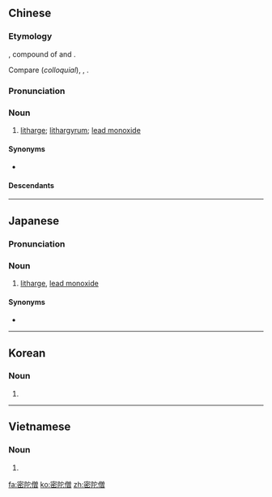==Chinese==
{{was fwotd|2016|September|18|lang=zh}}
{{zh-forms|type=21|alt=蜜陀僧,沒多僧,彌陀僧,蜜陀曾}}

===Etymology===
{{bor|zh|fa|مردار سنگ|tr=mordār-sang||[[dross]] of [[lead]]; [[protoxide]] of lead; [[litharge]]}}, compound of {{m|fa|مردار|tr=mordār||dead, unclean, impure}} and {{m|fa|سنگ|tr=sang||stone}}.

Compare {{cog|ur|مرداسنگ||tr=murdā-sang}} (''colloquial''), {{cog|ur|مردارسنگ|tr=murdār-sang||[[litharge]]}}, {{cog|hi|मुरदासंख||litharge; yellow pigment}}.

===Pronunciation===
{{zh-pron
|m=mìtuósēng
|c=mat6 to4 zang1,mat6 to4 sang1
|mn=xm,zz:bi̍t-tô-cheng
|w=5miq du sen
|mc=y
|cat=n
}}

===Noun===
{{zh-noun}}

# {{lb|zh|mineral|TCM}} [[litharge]]; [[lithargyrum]]; [[lead monoxide]]
#: {{zh-x|密陀僧，《^本經》不 載 所 出 州土。注 云 出 ^波斯國。今 ^嶺南、^閩中 銀-銅 冶-處 亦 有 之。|'''Mituoseng''': ''{{w|zh:本草圖經|Benjing}}'' [a [[TCM]] compendium] did not record places (in China) where this was found, and the annotation therein considers its place of origin as Persia. Nowadays, it is found in {{w|Lingnan}} [Southern China] and Central Fujian, at the site of silver and copper smelting.|CL|ref={{w|zh:唐慎微|Tang Shenwei}}, ''{{w|zh:證類本草|Zhenglei Bencao}}'' [a TCM compendium], ca. 1082–1098.}}

====Synonyms====
* {{zh-l|一氧化鉛}}

====Descendants====
{{CJKV||みつだそう|밀타승|mật đà tăng}}

----

==Japanese==
{{ja-kanjitab|みつ|だ|そう|yomi=o}}

===Pronunciation===
{{ja-pron|みつだそう|y=o|acc=3}}

===Noun===
{{ja-noun|みつだそう}}

# [[litharge]], [[lead monoxide]]

====Synonyms====
* {{ja-r|酸%化%鉛|さん%か%なまり|gloss=[[lead monoxide]]}}

----

==Korean==
{{ko-hanjatab}}

===Noun===
{{ko-noun|hangeul=밀타승|mr=|y=}}

# {{hanja form of|밀타승|[[litharge]]}}

----

==Vietnamese==
{{vi-hantutab}}

===Noun===
{{vi-hantu}}

# {{han tu form of|mật đà tăng|[[litharge]]}}

[[fa:密陀僧]]
[[ko:密陀僧]]
[[zh:密陀僧]]